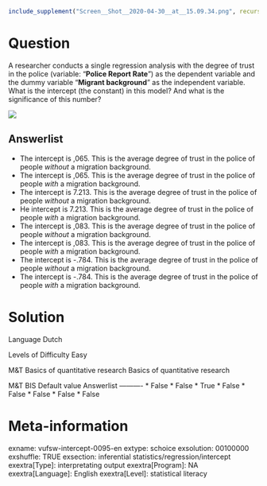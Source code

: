 ```r
include_supplement("Screen__Shot__2020-04-30__at__15.09.34.png", recursive = TRUE)
```

Question
========
A researcher conducts a single regression analysis with the degree of trust in the police (variable: "**Police Report Rate**") as the dependent variable and the dummy variable "**Migrant background**" as the independent variable.  
What is the intercept (the constant) in this model? And what is the significance of this number?   
  
![](Screen__Shot__2020-04-30__at__15.09.34.png)

Answerlist
----------
* The intercept is ,065. This is the average degree of trust in the police of people *without* a migration background.
* The intercept is ,065. This is the average degree of trust in the police of people *with* a migration background.
* The intercept is 7.213. This is the average degree of trust in the police of people *without* a migration background.
* He intercept is 7.213. This is the average degree of trust in the police of people *with* a migration background.
* The intercept is ,083. This is the average degree of trust in the police of people *without* a migration background.
* The intercept is ,083. This is the average degree of trust in the police of people *with* a migration background.
* The intercept is -.784. This is the average degree of trust in the police of people *without* a migration background.
* The intercept is -.784. This is the average degree of trust in the police of people *with* a migration background.

Solution
========

Language Dutch

Levels of Difficulty Easy

M&T Basics of quantitative research Basics of quantitative research

M&T BIS Default value
Answerlist
----------
* False
* False
* True
* False
* False
* False
* False
* False

Meta-information
================
exname: vufsw-intercept-0095-en
extype: schoice
exsolution: 00100000
exshuffle: TRUE
exsection: inferential statistics/regression/intercept
exextra[Type]: interpretating output
exextra[Program]: NA
exextra[Language]: English
exextra[Level]: statistical literacy

